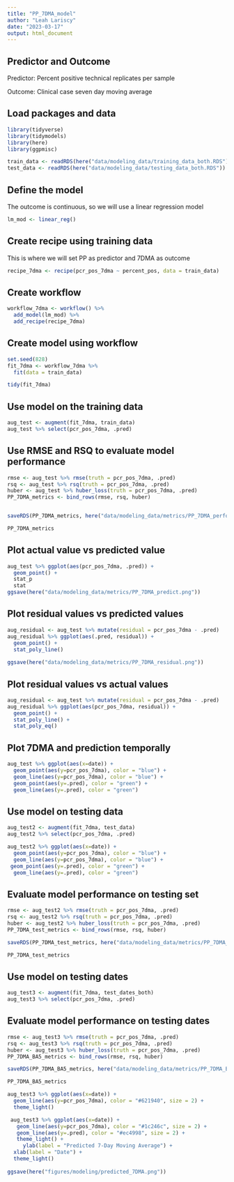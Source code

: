 ```yaml
---
title: "PP_7DMA_model"
author: "Leah Lariscy"
date: "2023-03-17"
output: html_document
---
```


## Predictor and Outcome

Predictor: Percent positive technical replicates per sample

Outcome: Clinical case seven day moving average

## Load packages and data

```r
library(tidyverse)
library(tidymodels)
library(here)
library(ggpmisc)
```

```r
train_data <- readRDS(here("data/modeling_data/training_data_both.RDS"))
test_data <- readRDS(here("data/modeling_data/testing_data_both.RDS"))
```

## Define the model

The outcome is continuous, so we will use a linear regression model

```r
lm_mod <- linear_reg()
```

## Create recipe using training data

This is where we will set PP as predictor and 7DMA as outcome

```r
recipe_7dma <- recipe(pcr_pos_7dma ~ percent_pos, data = train_data)
```

## Create workflow

```r
workflow_7dma <- workflow() %>% 
  add_model(lm_mod) %>% 
  add_recipe(recipe_7dma)
```

## Create model using workflow

```r
set.seed(828)
fit_7dma <- workflow_7dma %>% 
  fit(data = train_data)

tidy(fit_7dma)
```

## Use model on the training data

```r
aug_test <- augment(fit_7dma, train_data)
aug_test %>% select(pcr_pos_7dma, .pred)
```

## Use RMSE and RSQ to evaluate model performance

```r
rmse <- aug_test %>% rmse(truth = pcr_pos_7dma, .pred)
rsq <- aug_test %>% rsq(truth = pcr_pos_7dma, .pred)
huber <- aug_test %>% huber_loss(truth = pcr_pos_7dma, .pred)
PP_7DMA_metrics <- bind_rows(rmse, rsq, huber)


saveRDS(PP_7DMA_metrics, here("data/modeling_data/metrics/PP_7DMA_performance.RDS"))

PP_7DMA_metrics

```

## Plot actual value vs predicted value

```r
aug_test %>% ggplot(aes(pcr_pos_7dma, .pred)) +
  geom_point() +
  stat_p
  stat
ggsave(here("data/modeling_data/metrics/PP_7DMA_predict.png"))
```

## Plot residual values vs predicted values

```r
aug_residual <- aug_test %>% mutate(residual = pcr_pos_7dma - .pred)
aug_residual %>% ggplot(aes(.pred, residual)) +
  geom_point() +
  stat_poly_line() 
  
ggsave(here("data/modeling_data/metrics/PP_7DMA_residual.png"))
```

## Plot residual values vs actual values

```r
aug_residual <- aug_test %>% mutate(residual = pcr_pos_7dma - .pred)
aug_residual %>% ggplot(aes(pcr_pos_7dma, residual)) +
  geom_point() +
  stat_poly_line() +
  stat_poly_eq() 
```

## Plot 7DMA and prediction temporally

```r
aug_test %>% ggplot(aes(x=date)) +
  geom_point(aes(y=pcr_pos_7dma), color = "blue") +
  geom_line(aes(y=pcr_pos_7dma), color = "blue") +
  geom_point(aes(y=.pred), color = "green") +
  geom_line(aes(y=.pred), color = "green")

```

## Use model on testing data

```r
aug_test2 <- augment(fit_7dma, test_data)
aug_test2 %>% select(pcr_pos_7dma, .pred)
```

```r
aug_test2 %>% ggplot(aes(x=date)) +
  geom_point(aes(y=pcr_pos_7dma), color = "blue") +
  geom_line(aes(y=pcr_pos_7dma), color = "blue") +
 geom_point(aes(y=.pred), color = "green") +
  geom_line(aes(y=.pred), color = "green")
```

## Evaluate model performance on testing set

```r
rmse <- aug_test2 %>% rmse(truth = pcr_pos_7dma, .pred)
rsq <- aug_test2 %>% rsq(truth = pcr_pos_7dma, .pred)
huber <- aug_test2 %>% huber_loss(truth = pcr_pos_7dma, .pred)
PP_7DMA_test_metrics <- bind_rows(rmse, rsq, huber)

saveRDS(PP_7DMA_test_metrics, here("data/modeling_data/metrics/PP_7DMA_test_performance.RDS"))

PP_7DMA_test_metrics
```

## Use model on testing dates

```r
aug_test3 <- augment(fit_7dma, test_dates_both)
aug_test3 %>% select(pcr_pos_7dma, .pred)
```

## Evaluate model performance on testing dates

```r
rmse <- aug_test3 %>% rmse(truth = pcr_pos_7dma, .pred)
rsq <- aug_test3 %>% rsq(truth = pcr_pos_7dma, .pred)
huber <- aug_test3 %>% huber_loss(truth = pcr_pos_7dma, .pred)
PP_7DMA_BA5_metrics <- bind_rows(rmse, rsq, huber)

saveRDS(PP_7DMA_BA5_metrics, here("data/modeling_data/metrics/PP_7DMA_BA5_performance.RDS"))

PP_7DMA_BA5_metrics
```

```r
aug_test3 %>% ggplot(aes(x=date)) +
  geom_line(aes(y=pcr_pos_7dma), color = "#621940", size = 2) +
  theme_light()

```

```r
 aug_test3 %>% ggplot(aes(x=date)) +
   geom_line(aes(y=pcr_pos_7dma), color = "#1c246c", size = 2) +
   geom_line(aes(y=.pred), color = "#ec4998", size = 2) +
   theme_light() +
     ylab(label = "Predicted 7-Day Moving Average") +
  xlab(label = "Date") +
  theme_light()
  
ggsave(here("figures/modeling/predicted_7DMA.png"))
```
